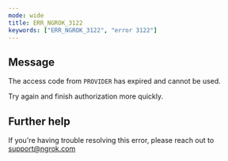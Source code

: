 ```yaml
---
mode: wide
title: ERR_NGROK_3122
keywords: ["ERR_NGROK_3122", "error 3122"]
---
```


## Message

The access code from `PROVIDER` has expired and cannot be used.

Try again and finish authorization more quickly.

## Further help

If you're having trouble resolving this error, please reach out to [support@ngrok.com](mailto:support@ngrok.com?subject=Help%20with%20ERR_NGROK_3122)
